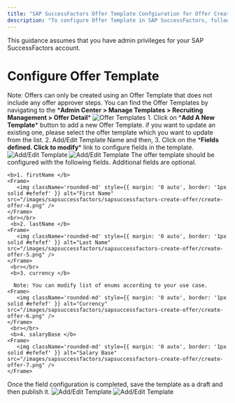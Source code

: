 ```yaml
---
title: "SAP SuccessFactors Offer Template Confgiuration for Offer Creation"
description: "To configure Offer Template in SAP SuccessFactors, follow these steps"
---
```



<Warning>
  This guidance assumes that you have admin privileges for your SAP SuccessFactors account.
</Warning>

 # Configure Offer Template

 <Note>
  Note: Offers can only be created using an Offer Template that does not include any offer approver steps.
</Note>
<Steps>
  <Step title="Go to the Offer Templates">
     You can find the Offer Templates by navigating to the *<b>Admin Center > Manage Templates > Recruiting Management > Offer Detail</b>*
    <Frame>
      <img className='rounded-md' style={{ margin: '0 auto', border: '1px solid #efefef' }} alt="Offer Templates" src="/images/sapsuccessfactors/sapsuccessfactors-create-offer/create-offer-1.png" />
    </Frame>
  </Step>
  <Step title="Add/Edit Offer Template">
       1. Click on *<b>Add A New Template</b>* button to add a new Offer Template. if you want to update an existing one, please select the offer template which you want to update from the list.
       2. Add/Edit Template Name and then, 
       3. Click on the *<b>Fields defined. Click to modify</b>* link to configure fields in the template.
    <Frame>
       <img className='rounded-md' style={{ margin: '0 auto', border: '1px solid #efefef' }} alt="Add/Edit Template" src="/images/sapsuccessfactors/sapsuccessfactors-create-offer/create-offer-2.png" />
    </Frame>
    <Frame>
       <img className='rounded-md' style={{ margin: '0 auto', border: '1px solid #efefef' }} alt="Add/Edit Template" src="/images/sapsuccessfactors/sapsuccessfactors-create-offer/create-offer-3.png" />
    </Frame>
  </Step>

  <Step title="Configure Fields">
   The offer template should be configured with the following fields. Additional fields are optional.

    <b>1. firstName </b>
    <Frame>
       <img className='rounded-md' style={{ margin: '0 auto', border: '1px solid #efefef' }} alt="First Name" src="/images/sapsuccessfactors/sapsuccessfactors-create-offer/create-offer-4.png" />
    </Frame>
    <br></br>
     <b>2. lastName </b>
    <Frame>
       <img className='rounded-md' style={{ margin: '0 auto', border: '1px solid #efefef' }} alt="Last Name" src="/images/sapsuccessfactors/sapsuccessfactors-create-offer/create-offer-5.png" />
    </Frame>
     <br></br>
     <b>3. currency </b>

      Note: You can modify list of enums according to your use case.
    <Frame>
       <img className='rounded-md' style={{ margin: '0 auto', border: '1px solid #efefef' }} alt="Currency" src="/images/sapsuccessfactors/sapsuccessfactors-create-offer/create-offer-6.png" />
    </Frame>
     <br></br>
     <b>4. salaryBase </b>
    <Frame>
       <img className='rounded-md' style={{ margin: '0 auto', border: '1px solid #efefef' }} alt="Salary Base" src="/images/sapsuccessfactors/sapsuccessfactors-create-offer/create-offer-7.png" />
    </Frame>
  </Step>

  <Step title="Save and Publish Template">
    Once the field configuration is completed, save the template as a draft and then publish it.
    <Frame>
       <img className='rounded-md' style={{ margin: '0 auto', border: '1px solid #efefef' }} alt="Add/Edit Template" src="/images/sapsuccessfactors/sapsuccessfactors-create-offer/create-offer-8.png" />
    </Frame>
    <Frame>
       <img className='rounded-md' style={{ margin: '0 auto', border: '1px solid #efefef' }} alt="Add/Edit Template" src="/images/sapsuccessfactors/sapsuccessfactors-create-offer/create-offer-9.png" />
    </Frame>
  </Step>
</Steps>
